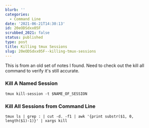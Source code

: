 ```yaml
---
blurb: ''
categories:
  - Command Line
date: '2021-06-21T14:30:13'
id: 20eODSdxx05F
scrubbed_2021: false
status: published
type: post
title: Killing tmux Sessions
slug: 20eODSdxx05F--killing-tmux-sessions
---
```


This is from an old set of notes I found. Need to check out the kill all command to verify it's still accurate. 


### Kill A Named Session

```command
tmux kill-session -t $NAME_OF_SESSION
```

    


### Kill All Sessions from Command Line

```command
tmux ls | grep : | cut -d. -f1 | awk '{print substr($1, 0, length($1)-1)}' | xargs kill
```
